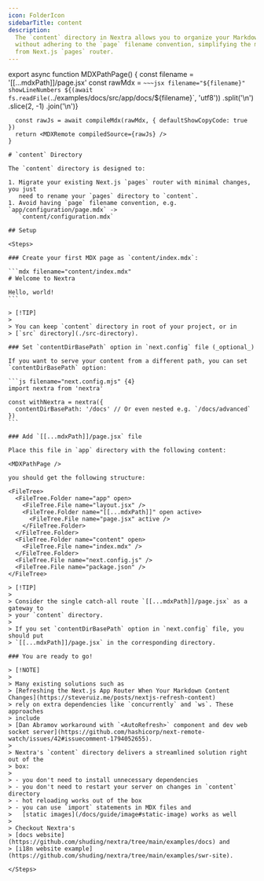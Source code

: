 ```yaml
---
icon: FolderIcon
sidebarTitle: content
description:
  The `content` directory in Nextra allows you to organize your Markdown files
  without adhering to the `page` filename convention, simplifying the migration
  from Next.js `pages` router.
---
```



export async function MDXPathPage() {
  const filename = '[[...mdxPath]]/page.jsx'
  const rawMdx = `~~~jsx filename="${filename}" showLineNumbers
${(await fs.readFile(`../examples/docs/src/app/docs/${filename}`, 'utf8'))
  .split('\n')
  .slice(2, -1)
  .join('\n')}
~~~`
  const rawJs = await compileMdx(rawMdx, { defaultShowCopyCode: true })
  return <MDXRemote compiledSource={rawJs} />
}

# `content` Directory

The `content` directory is designed to:

1. Migrate your existing Next.js `pages` router with minimal changes, you just
   need to rename your `pages` directory to `content`.
1. Avoid having `page` filename convention, e.g. `app/configuration/page.mdx` ->
   `content/configuration.mdx`

## Setup

<Steps>

### Create your first MDX page as `content/index.mdx`:

```mdx filename="content/index.mdx"
# Welcome to Nextra

Hello, world!
```

> [!TIP]
>
> You can keep `content` directory in root of your project, or in
> [`src` directory](./src-directory).

### Set `contentDirBasePath` option in `next.config` file (_optional_)

If you want to serve your content from a different path, you can set
`contentDirBasePath` option:

```js filename="next.config.mjs" {4}
import nextra from 'nextra'

const withNextra = nextra({
  contentDirBasePath: '/docs' // Or even nested e.g. `/docs/advanced`
})
```

### Add `[[...mdxPath]]/page.jsx` file

Place this file in `app` directory with the following content:

<MDXPathPage />

you should get the following structure:

<FileTree>
  <FileTree.Folder name="app" open>
    <FileTree.File name="layout.jsx" />
    <FileTree.Folder name="[[...mdxPath]]" open active>
      <FileTree.File name="page.jsx" active />
    </FileTree.Folder>
  </FileTree.Folder>
  <FileTree.Folder name="content" open>
    <FileTree.File name="index.mdx" />
  </FileTree.Folder>
  <FileTree.File name="next.config.js" />
  <FileTree.File name="package.json" />
</FileTree>

> [!TIP]
>
> Consider the single catch-all route `[[...mdxPath]]/page.jsx` as a gateway to
> your `content` directory.
>
> If you set `contentDirBasePath` option in `next.config` file, you should put
> `[[...mdxPath]]/page.jsx` in the corresponding directory.

### You are ready to go!

> [!NOTE]
>
> Many existing solutions such as
> [Refreshing the Next.js App Router When Your Markdown Content Changes](https://steveruiz.me/posts/nextjs-refresh-content)
> rely on extra dependencies like `concurrently` and `ws`. These approaches
> include
> [Dan Abramov workaround with `<AutoRefresh>` component and dev web socket server](https://github.com/hashicorp/next-remote-watch/issues/42#issuecomment-1794052655).
>
> Nextra's `content` directory delivers a streamlined solution right out of the
> box:
>
> - you don't need to install unnecessary dependencies
> - you don't need to restart your server on changes in `content` directory
> - hot reloading works out of the box
> - you can use `import` statements in MDX files and
>   [static images](/docs/guide/image#static-image) works as well
>
> Checkout Nextra's
> [docs website](https://github.com/shuding/nextra/tree/main/examples/docs) and
> [i18n website example](https://github.com/shuding/nextra/tree/main/examples/swr-site).

</Steps>
